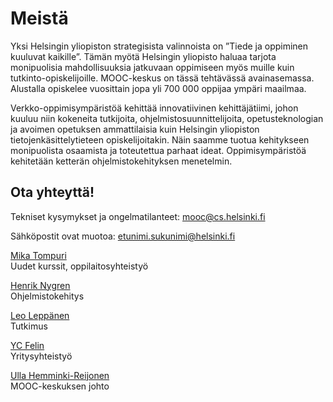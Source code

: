 # Meistä

Yksi Helsingin yliopiston strategisista valinnoista on ”Tiede ja oppiminen kuuluvat kaikille”. Tämän myötä Helsingin yliopisto haluaa tarjota monipuolisia mahdollisuuksia jatkuvaan oppimiseen myös muille kuin tutkinto-opiskelijoille. MOOC-keskus on tässä tehtävässä avainasemassa. Alustalla opiskelee vuosittain jopa yli 700 000 oppijaa ympäri maailmaa.

Verkko-oppimisympäristöä kehittää innovatiivinen kehittäjätiimi, johon kuuluu niin kokeneita tutkijoita, ohjelmistosuunnittelijoita, opetusteknologian ja avoimen opetuksen ammattilaisia kuin Helsingin yliopiston tietojenkäsittelytieteen opiskelijoitakin. Näin saamme tuotua kehitykseen monipuolista osaamista ja toteutettua parhaat ideat. Oppimisympäristöä kehitetään ketterän ohjelmistokehityksen menetelmin.

## Ota yhteyttä!

Tekniset kysymykset ja ongelmatilanteet: [mooc@cs.helsinki.fi](mailto:mooc@cs.helsinki.fi)

Sähköpostit ovat muotoa: etunimi.sukunimi@helsinki.fi

[Mika Tompuri](https://www.helsinki.fi/fi/tutustu-meihin/ihmiset/henkilohaku/mika-tompuri-9411181)<br />
Uudet kurssit, oppilaitosyhteistyö

[Henrik Nygren](https://github.com/nygrenh)<br />
Ohjelmistokehitys

[Leo Leppänen](https://researchportal.helsinki.fi/fi/persons/leo-leppänen)<br />
Tutkimus

[YC Felin](https://www.helsinki.fi/fi/tutustu-meihin/ihmiset/henkilohaku/yc-felin-9086219)<br />
Yritysyhteistyö

[Ulla Hemminki-Reijonen](https://www.helsinki.fi/fi/tutustu-meihin/ihmiset/henkilohaku/ulla-hemminki-reijonen-9094291)<br />
MOOC-keskuksen johto
